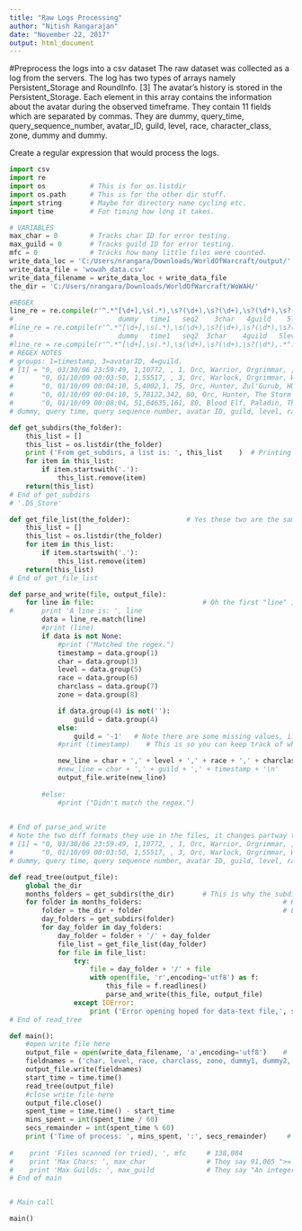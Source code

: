 ---
title: "Raw Logs Processing"
author: "Nitish Rangarajan"
date: "November 22, 2017"
output: html_document
---
#Preprocess the logs into a csv dataset
The  raw  dataset  was  collected  as  a  log  from  the  servers.  The log  has  two  types  of  arrays  namely  Persistent_Storage  and RoundInfo.   [3]   The   avatar's   history   is   stored   in   the Persistent_Storage.  Each element  in  this  array  contains  the information  about  the  avatar  during  the  observed  timeframe. They contain 11 fields which are separated by commas. They are  dummy,  query_time,  query_sequence_number,  avatar_ID, guild,  level,  race,  character_class,  zone,  dummy  and  dummy. 

Create a regular expression that would process the logs.

```{python}
import csv
import re
import os           # This is for os.listdir
import os.path      # This is for the other dir stuff.
import string       # Maybe for directory name cycling etc.
import time			# For timing how long it takes.

# VARIABLES
max_char = 0		# Tracks char ID for error testing.
max_guild = 0		# Tracks guild ID for error testing.
mfc = 0				# Tracks how many little files were counted.
write_data_loc = 'C:/Users/nrangara/Downloads/WorldOfWarcraft/output/'                                        # Adjust to your dir as needed.
write_data_file = 'wowah_data.csv'
write_data_filename = write_data_loc + write_data_file
the_dir = 'C:/Users/nrangara/Downloads/WorldOfWarcraft/WoWAH/'							# This is where the WoWAH folders are located, adjust as needed. Have them in their own subdir.

#REGEX
line_re = re.compile(r'^.*"[\d+],\s(.*),\s?(\d+),\s?(\d+),\s?(\d*),\s?(\d*),\s?([A-Z].*),\s?([A-Z].*),\s?([A-Z].*)".*$')
#                          dummy   time1   seq2    3char   4guild    5level     6race     7charclass      8zone
#line_re = re.compile(r'^.*"[\d+],\s(.*),\s(\d+),\s?(\d+),\s?(\d*),\s?(\d*),\s?([A-Z][0-9].*),\s?([A-Z][0-9].*),\s?([A-Z][0-9].*)".*$')
#                          dummy   time1   seq2  3char    4guild   5level       6race       7charclass   8zone
#line_re = re.compile(r'^.*"[\d+],\s(.*),\s(\d+),\s?(\d+),\s?(\d*),.*".*$')
# REGEX NOTES
# groups: 1=timestamp, 3=avatarID, 4=guild.
# [1] = "0, 03/30/06 23:59:49, 1,10772, , 1, Orc, Warrior, Orgrimmar, , 0",
#       "0, 01/10/09 00:03:50, 1,55517, , 3, Orc, Warlock, Orgrimmar, WARLOCK, 0", -- [1]
#    	"0, 01/10/09 00:04:10, 5,4002,1, 75, Orc, Hunter, Zul'Gurub, HUNTER, 0", -- [26]
#       "0, 01/10/09 00:04:10, 5,78122,342, 80, Orc, Hunter, The Storm Peaks, HUNTER, 0", -- [32]
#   	"0, 01/10/09 00:08:04, 51,64635,161, 80, Blood Elf, Paladin, The Obsidian Sanctum, PALADIN, 0", -- [447]
# dummy, query time, query sequence number, avatar ID, guild, level, race, class, zone, dummy, dummy

def get_subdirs(the_folder):
    this_list = []
    this_list = os.listdir(the_folder)
    print ('From get_subdirs, a list is: ', this_list    )  # Printing for error control.
    for item in this_list:
        if item.startswith('.'):
            this_list.remove(item)
    return(this_list)
# End of get_subdirs
# '.DS_Store'

def get_file_list(the_folder):				# Yes these two are the same, just diff names.
    this_list = []
    this_list = os.listdir(the_folder)
    for item in this_list:
        if item.startswith('.'):
            this_list.remove(item)
    return(this_list)
# End of get_file_list

def parse_and_write(file, output_file):
    for line in file:                           # Oh the first "line" is a hard return???
#       print 'A line is: ', line
        data = line_re.match(line)
        #print (line)
        if data is not None:
            #print ("Matched the regex.")
            timestamp = data.group(1)
            char = data.group(3)
            level = data.group(5)
            race = data.group(6)
            charclass = data.group(7)
            zone = data.group(8)

            if data.group(4) is not(''):
                guild = data.group(4)
            else:
                guild = '-1'   # Note there are some missing values, i.e. errant -1.
            #print (timestamp)    # This is so you can keep track of where it is. Max Jan 2009 IIRC.

            new_line = char + ',' + level + ',' + race + ',' + charclass + ',' + zone +  ',' + guild + ',' + timestamp + '\n'
            #new_line = char + ',' + guild + ',' + timestamp + '\n'
            output_file.write(new_line)
                
        #else:
            #print ("Didn't match the regex.")
            

# End of parse_and_write
# Note the two diff formats they use in the files, it changes partway through:
# [1] = "0, 03/30/06 23:59:49, 1,10772, , 1, Orc, Warrior, Orgrimmar, , 0",
#       "0, 01/10/09 00:03:50, 1,55517, , 3, Orc, Warlock, Orgrimmar, WARLOCK, 0", -- [1]
# dummy, query time, query sequence number, avatar ID, guild, level, race, class, zone, dummy, dummy

def read_tree(output_file):
    global the_dir
    months_folders = get_subdirs(the_dir)		# This is why the subdirs should be in their own location that you set in the vars section up top.
    for folder in months_folders:                                   # Run isdir(dir) first, try/except. Make sure no funny folders/dirs.
        folder = the_dir + folder                                   # Expands the folder name to the long version.
        day_folders = get_subdirs(folder)
        for day_folder in day_folders:
            day_folder = folder + '/' + day_folder
            file_list = get_file_list(day_folder)
            for file in file_list:
                try:
                    file = day_folder + '/' + file
                    with open(file, 'r',encoding='utf8') as f:
                        this_file = f.readlines()                          # Should read the whole file as a string?
                        parse_and_write(this_file, output_file)
                except IOError:
                    print ('Error opening hoped for data-text file,', str(file), ', reason: ', IOError)
# End of read_tree

def main():	
    #open write file here
    output_file = open(write_data_filename, 'a',encoding='utf8')    # 'a' is very important, it appends the new data to the big file. 
    fieldnames = ('char, level, race, charclass, zone, dummy1, dummy2, guild, timestamp\n')
    output_file.write(fieldnames)
    start_time = time.time()
    read_tree(output_file)
    #close write file here
    output_file.close()
    spent_time = time.time() - start_time
    mins_spent = int(spent_time / 60)
    secs_remainder = int(spent_time % 60)
    print ('Time of process: ', mins_spent, ':', secs_remainder)     # 13m:42s on iMac. Also 14m:39s another time.
    
#    print 'Files scanned (or tried), ', mfc     # 138,084
#    print 'Max Chars: ', max_char               # They say 91,065 ">= 1" but it starts at 0, my count says: 91064 + 1 = 91,065.
#    print 'Max Guilds: ', max_guild             # They say "An integer within [1, 513]" but no since they start at 0. 512 + 1 = 513.
# End of main


# Main call

main()
```


